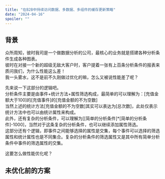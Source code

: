 ```yaml
---
title: "在B2B中持续访问数据、多数据、多组件的缓存更新策略"
date: "2024-04-16"
spoiler: ""
---
```


## 背景

众所周知，彼时我司是一个做数据分析的公司，最核心的业务就是搭建各种分析条件生成各种图表。  
彼时在对接一个新的超级无敌大客户时，客户提着一张有上百条分析条件的报表来质问我们，为什么性能这么差！  
我一头雾水，这不是前不久刚做过优化的嘛，怎么又被说性能差了呢？  

先来说一下这部分的逻辑吧。  
分析条件主要是由事件+统计方法+属性筛选构成，最简单的可以理解为：[充值金额大于100]的[充值事件]的[充值金额的不为空数]  
当然上述的统计方法[充值金额的不为空数]其实可以表达为[总次数]，此处仅表示统计方法中也可以由统计属性来构成。  
此外，还有复杂的分析条件，可以理解为[[简单的分析条件]\*[简单的分析条件]-1000]，当然对于这条复杂的分析条件，也可以继续添加属性筛选。  
这部分还有个逻辑，即事件之间能够选择的属性是交集，每个事件可以选择的筛选属性和统计属性也是不同集合。复杂的分析条件的筛选属性又是其中所有简单分析条件中事件的筛选属性的交集。  

这要怎么做性能优化呢？

## 未优化前的方案

